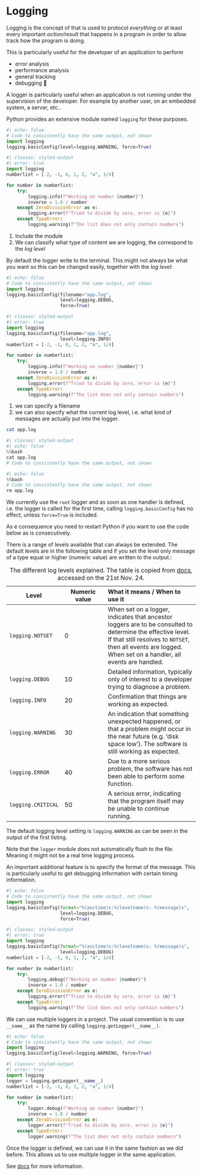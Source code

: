 # Logging {#sec-error-logging}

Logging is the concept of that is used to protocol _everything_ or at least every important _action/result_ that happens in a program in order to allow track how the program is doing. 

This is particularly useful for the developer of an application to perform

- error analysis
- performance analysis
- general tracking
- debugging 🐛

::: {.callout-tip}
A logger is particularly useful when an application is not running under the supervision of the developer.
For example by another user, on an embedded system, a server, etc..
:::

Python provides an extensive module named  `logging` for these purposes.
```python
#| echo: false
# Code to consistently have the same output, not shown
import logging
logging.basicConfig(level=logging.WARNING, force=True)
```
```python
#| classes: styled-output
#| error: true
import logging                                                          # <1>
numberlist = [-2, -1, 0, 1, 2, "a", 1/4]

for number in numberlist:    
    try:
        logging.info(f"Working on number {number}")                     # <2>
        inverse = 1.0 / number
    except ZeroDivisionError as e:
        logging.error(f"Tried to divide by zero, error is {e}")         # <2>
    except TypeError:
        logging.warning(f"The list does not only contain numbers")      # <2>
```
1. Include the module
1. We can classify what type of content we are logging, the correspond to the _log level_

By default the logger write to the terminal.
This might not always be what you want so this can be changed easily, together with the _log level_:

```python
#| echo: false
# Code to consistently have the same output, not shown
import logging
logging.basicConfig(filename="app.log",
                    level=logging.DEBUG,
                    force=True)
```

```python
#| classes: styled-output
#| error: true
import logging
logging.basicConfig(filename="app.log",                                 # <1>
                    level=logging.INFO)                                 # <2>
numberlist = [-2, -1, 0, 1, 2, "a", 1/4]

for number in numberlist:    
    try:
        logging.info(f"Working on number {number}")
        inverse = 1.0 / number
    except ZeroDivisionError as e:
        logging.error(f"Tried to divide by zero, error is {e}")
    except TypeError:
        logging.warning(f"The list does not only contain numbers")
```
1. we can specify a filename
1. we can also specify what the current log level, i.e. what kind of messages are actually put into the logger.

```bash
cat app.log
```
```python
#| classes: styled-output
#| echo: false
%%bash
cat app.log
# Code to consistently have the same output, not shown
```
```python
#| echo: false
%%bash
# Code to consistently have the same output, not shown
rm app.log
```
::: {.callout-caution}
We currently use the `root` logger and as soon as one handler is defined, i.e. the logger is called for the first time, calling `logging.basicConfig` has no effect, unless `force=True` is included.

As e consequence you need to restart Python if you want to use the code below as is consecutively. 
:::

There is a range of levels available that can always be extended.
The default levels are in the following table and if you set the level only message of a type equal or higher (numeric value) are written to the output.:

| Level | Numeric value | What it means / When to use it |
| ----  | ------------- | :------------------------------|
| `logging.NOTSET` | 0 | When set on a logger, indicates that ancestor loggers are to be consulted to determine the effective level. If that still resolves to `NOTSET`, then all events are logged. When set on a handler, all events are handled. |
| `logging.DEBUG` | 10 | Detailed information, typically only of interest to a developer trying to diagnose a problem. |
| `logging.INFO` | 20 | Confirmation that things are working as expected. |
| `logging.WARNING` | 30 | An indication that something unexpected happened, or that a problem might occur in the near future (e.g. ‘disk space low’). The software is still working as expected. | 
|  `logging.ERROR` | 40 | Due to a more serious problem, the software has not been able to perform some function. |
| `logging.CRITICAL` | 50 | A serious error, indicating that the program itself may be unable to continue running.| 
: The different log levels explained. The table is copied from [docs](https://docs.python.org/3/library/logging.html#logging-levels), accessed on the 21st Nov. 24.

::: {.callout-tip}
The default logging level setting is `logging.WARNING` as can be seen in the output of the first listing. 
:::

::: {.callout-tip}
Note that the `logger` module does not automatically flush to the file. Meaning it might not be a real time logging process.
:::

An important additional feature is to specify the format of the message. 
This is particularly useful to get debugging information with certain timing information.
```python
#| echo: false
# Code to consistently have the same output, not shown
import logging
logging.basicConfig(format="%(asctime)s:%(levelname)s: %(message)s",
                    level=logging.DEBUG,
                    force=True)
```
```python
#| classes: styled-output
#| error: true
import logging                                                          
logging.basicConfig(format="%(asctime)s:%(levelname)s: %(message)s",
                    level=logging.DEBUG)
numberlist = [-2, -1, 0, 1, 2, "a", 1/4]

for number in numberlist:    
    try:
        logging.debug(f"Working on number {number}")                     # <2>
        inverse = 1.0 / number
    except ZeroDivisionError as e:
        logging.error(f"Tried to divide by zero, error is {e}")         # <2>
    except TypeError:
        logging.warning(f"The list does not only contain numbers")      # <2>
```

::: {.callout-tip}
We can use multiple loggers in a project.
The usual convention is to use `__name__` as the name by calling  `logging.getLogger(__name__)`.
```python
#| echo: false
# Code to consistently have the same output, not shown
import logging
logging.basicConfig(level=logging.WARNING, force=True)
```
```python
#| classes: styled-output
#| error: true
import logging                                                          
logger = logging.getLogger(__name__)
numberlist = [-2, -1, 0, 1, 2, "a", 1/4]

for number in numberlist:    
    try:
        logger.debug(f"Working on number {number}")                     # <2>
        inverse = 1.0 / number
    except ZeroDivisionError as e:
        logger.error(f"Tried to divide by zero, error is {e}")         # <2>
    except TypeError:
        logger.warning(f"The list does not only contain numbers")      # <2>
```
Once the logger is defined, we can use it in the same fashion as we did before.
This allows us to use multiple logger in the same application.
:::

See [docs](https://docs.python.org/3/library/logging.html) for more information.